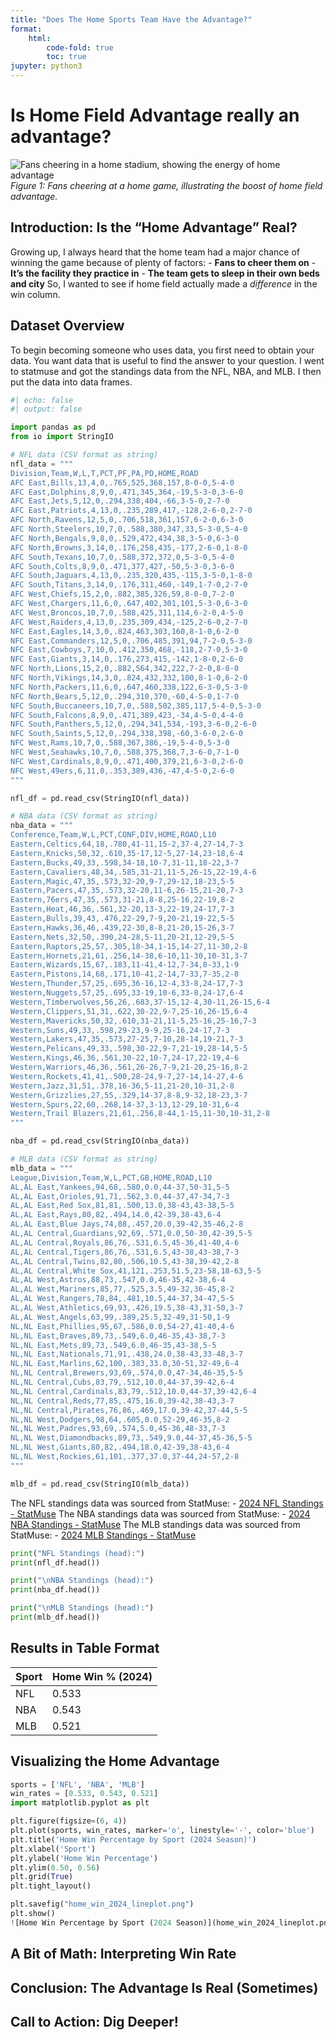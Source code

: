 ```yaml
---
title: "Does The Home Sports Team Have the Advantage?"
format:
    html:
        code-fold: true
        toc: true
jupyter: python3
---
```

# Is Home Field Advantage really an advantage?
![Fans cheering in a home stadium, showing the energy of home advantage](https://www.google.com/url?sa=i&url=https%3A%2F%2Fwww.gettyimages.com%2Fphotos%2Fcheering-sports-fans%3Fpage%3D2&psig=AOvVaw3xFREX9BTYxBBdKAd7k5CE&ust=1759294964306000&source=images&cd=vfe&opi=89978449&ved=0CBYQjRxqFwoTCMC3_M_a_48DFQAAAAAdAAAAABAE`)
*Figure 1: Fans cheering at a home game, illustrating the boost of home field advantage.*



## Introduction: Is the "Home Advantage" Real?
Growing up, I always heard that the home team had a major chance of winning the game because of plenty of factors: 
- **Fans to cheer them on** 
- **It's the facility they practice in**
- **The team gets to sleep in their own beds and city**
So, I wanted to see if home field actually made a *difference* in the win column.

## Dataset Overview
To begin becoming someone who uses data, you first need to obtain your data. You want data that is useful to find the answer to your question. I went to statmuse and got the standings data from the NFL, NBA, and MLB. I then put the data into data frames.
```python
#| echo: false
#| output: false

import pandas as pd
from io import StringIO

# NFL data (CSV format as string)
nfl_data = """
Division,Team,W,L,T,PCT,PF,PA,PD,HOME,ROAD
AFC East,Bills,13,4,0,.765,525,368,157,8-0-0,5-4-0
AFC East,Dolphins,8,9,0,.471,345,364,-19,5-3-0,3-6-0
AFC East,Jets,5,12,0,.294,338,404,-66,3-5-0,2-7-0
AFC East,Patriots,4,13,0,.235,289,417,-128,2-6-0,2-7-0
AFC North,Ravens,12,5,0,.706,518,361,157,6-2-0,6-3-0
AFC North,Steelers,10,7,0,.588,380,347,33,5-3-0,5-4-0
AFC North,Bengals,9,8,0,.529,472,434,38,3-5-0,6-3-0
AFC North,Browns,3,14,0,.176,258,435,-177,2-6-0,1-8-0
AFC South,Texans,10,7,0,.588,372,372,0,5-3-0,5-4-0
AFC South,Colts,8,9,0,.471,377,427,-50,5-3-0,3-6-0
AFC South,Jaguars,4,13,0,.235,320,435,-115,3-5-0,1-8-0
AFC South,Titans,3,14,0,.176,311,460,-149,1-7-0,2-7-0
AFC West,Chiefs,15,2,0,.882,385,326,59,8-0-0,7-2-0
AFC West,Chargers,11,6,0,.647,402,301,101,5-3-0,6-3-0
AFC West,Broncos,10,7,0,.588,425,311,114,6-2-0,4-5-0
AFC West,Raiders,4,13,0,.235,309,434,-125,2-6-0,2-7-0
NFC East,Eagles,14,3,0,.824,463,303,160,8-1-0,6-2-0
NFC East,Commanders,12,5,0,.706,485,391,94,7-2-0,5-3-0
NFC East,Cowboys,7,10,0,.412,350,468,-118,2-7-0,5-3-0
NFC East,Giants,3,14,0,.176,273,415,-142,1-8-0,2-6-0
NFC North,Lions,15,2,0,.882,564,342,222,7-2-0,8-0-0
NFC North,Vikings,14,3,0,.824,432,332,100,8-1-0,6-2-0
NFC North,Packers,11,6,0,.647,460,338,122,6-3-0,5-3-0
NFC North,Bears,5,12,0,.294,310,370,-60,4-5-0,1-7-0
NFC South,Buccaneers,10,7,0,.588,502,385,117,5-4-0,5-3-0
NFC South,Falcons,8,9,0,.471,389,423,-34,4-5-0,4-4-0
NFC South,Panthers,5,12,0,.294,341,534,-193,3-6-0,2-6-0
NFC South,Saints,5,12,0,.294,338,398,-60,3-6-0,2-6-0
NFC West,Rams,10,7,0,.588,367,386,-19,5-4-0,5-3-0
NFC West,Seahawks,10,7,0,.588,375,368,7,3-6-0,7-1-0
NFC West,Cardinals,8,9,0,.471,400,379,21,6-3-0,2-6-0
NFC West,49ers,6,11,0,.353,389,436,-47,4-5-0,2-6-0
"""

nfl_df = pd.read_csv(StringIO(nfl_data))

# NBA data (CSV format as string)
nba_data = """
Conference,Team,W,L,PCT,CONF,DIV,HOME,ROAD,L10
Eastern,Celtics,64,18,.780,41-11,15-2,37-4,27-14,7-3
Eastern,Knicks,50,32,.610,35-17,12-5,27-14,23-18,6-4
Eastern,Bucks,49,33,.598,34-18,10-7,31-11,18-22,3-7
Eastern,Cavaliers,48,34,.585,31-21,11-5,26-15,22-19,4-6
Eastern,Magic,47,35,.573,32-20,9-7,29-12,18-23,5-5
Eastern,Pacers,47,35,.573,32-20,11-6,26-15,21-20,7-3
Eastern,76ers,47,35,.573,31-21,8-8,25-16,22-19,8-2
Eastern,Heat,46,36,.561,32-20,13-3,22-19,24-17,7-3
Eastern,Bulls,39,43,.476,22-29,7-9,20-21,19-22,5-5
Eastern,Hawks,36,46,.439,22-30,8-8,21-20,15-26,3-7
Eastern,Nets,32,50,.390,24-28,5-11,20-21,12-29,5-5
Eastern,Raptors,25,57,.305,18-34,1-15,14-27,11-30,2-8
Eastern,Hornets,21,61,.256,14-38,6-10,11-30,10-31,3-7
Eastern,Wizards,15,67,.183,11-41,4-12,7-34,8-33,1-9
Eastern,Pistons,14,68,.171,10-41,2-14,7-33,7-35,2-8
Western,Thunder,57,25,.695,36-16,12-4,33-8,24-17,7-3
Western,Nuggets,57,25,.695,33-19,10-6,33-8,24-17,6-4
Western,Timberwolves,56,26,.683,37-15,12-4,30-11,26-15,6-4
Western,Clippers,51,31,.622,30-22,9-7,25-16,26-15,6-4
Western,Mavericks,50,32,.610,31-21,11-5,25-16,25-16,7-3
Western,Suns,49,33,.598,29-23,9-9,25-16,24-17,7-3
Western,Lakers,47,35,.573,27-25,7-10,28-14,19-21,7-3
Western,Pelicans,49,33,.598,30-22,9-7,21-19,28-14,5-5
Western,Kings,46,36,.561,30-22,10-7,24-17,22-19,4-6
Western,Warriors,46,36,.561,26-26,7-9,21-20,25-16,8-2
Western,Rockets,41,41,.500,28-24,9-7,27-14,14-27,4-6
Western,Jazz,31,51,.378,16-36,5-11,21-20,10-31,2-8
Western,Grizzlies,27,55,.329,14-37,8-8,9-32,18-23,3-7
Western,Spurs,22,60,.268,14-37,3-13,12-29,10-31,6-4
Western,Trail Blazers,21,61,.256,8-44,1-15,11-30,10-31,2-8
"""

nba_df = pd.read_csv(StringIO(nba_data))

# MLB data (CSV format as string)
mlb_data = """
League,Division,Team,W,L,PCT,GB,HOME,ROAD,L10
AL,AL East,Yankees,94,68,.580,0.0,44-37,50-31,5-5
AL,AL East,Orioles,91,71,.562,3.0,44-37,47-34,7-3
AL,AL East,Red Sox,81,81,.500,13.0,38-43,43-38,5-5
AL,AL East,Rays,80,82,.494,14.0,42-39,38-43,6-4
AL,AL East,Blue Jays,74,88,.457,20.0,39-42,35-46,2-8
AL,AL Central,Guardians,92,69,.571,0.0,50-30,42-39,5-5
AL,AL Central,Royals,86,76,.531,6.5,45-36,41-40,4-6
AL,AL Central,Tigers,86,76,.531,6.5,43-38,43-38,7-3
AL,AL Central,Twins,82,80,.506,10.5,43-38,39-42,2-8
AL,AL Central,White Sox,41,121,.253,51.5,23-58,18-63,5-5
AL,AL West,Astros,88,73,.547,0.0,46-35,42-38,6-4
AL,AL West,Mariners,85,77,.525,3.5,49-32,36-45,8-2
AL,AL West,Rangers,78,84,.481,10.5,44-37,34-47,5-5
AL,AL West,Athletics,69,93,.426,19.5,38-43,31-50,3-7
AL,AL West,Angels,63,99,.389,25.5,32-49,31-50,1-9
NL,NL East,Phillies,95,67,.586,0.0,54-27,41-40,4-6
NL,NL East,Braves,89,73,.549,6.0,46-35,43-38,7-3
NL,NL East,Mets,89,73,.549,6.0,46-35,43-38,5-5
NL,NL East,Nationals,71,91,.438,24.0,38-43,33-48,3-7
NL,NL East,Marlins,62,100,.383,33.0,30-51,32-49,6-4
NL,NL Central,Brewers,93,69,.574,0.0,47-34,46-35,5-5
NL,NL Central,Cubs,83,79,.512,10.0,44-37,39-42,6-4
NL,NL Central,Cardinals,83,79,.512,10.0,44-37,39-42,6-4
NL,NL Central,Reds,77,85,.475,16.0,39-42,38-43,3-7
NL,NL Central,Pirates,76,86,.469,17.0,39-42,37-44,5-5
NL,NL West,Dodgers,98,64,.605,0.0,52-29,46-35,8-2
NL,NL West,Padres,93,69,.574,5.0,45-36,48-33,7-3
NL,NL West,Diamondbacks,89,73,.549,9.0,44-37,45-36,5-5
NL,NL West,Giants,80,82,.494,18.0,42-39,38-43,6-4
NL,NL West,Rockies,61,101,.377,37.0,37-44,24-57,2-8
"""

mlb_df = pd.read_csv(StringIO(mlb_data))


```


The NFL standings data was sourced from StatMuse:
- [2024 NFL Standings - StatMuse](https://www.statmuse.com/ask?query=2024+nfl+standings&preferred_domain=&direct=true&l=&t=1759206685574)
The NBA standings data was sourced from StatMuse:
- [2024 NBA Standings - StatMuse](https://www.statmuse.com/nba/ask/nba-2024-standings)
The MLB standings data was sourced from StatMuse:
- [2024 MLB Standings - StatMuse](https://www.statmuse.com/mlb/ask/mlb-standings-for-2024)
```python

print("NFL Standings (head):")
print(nfl_df.head())

print("\nNBA Standings (head):")
print(nba_df.head())

print("\nMLB Standings (head):")
print(mlb_df.head())

```



## Results in Table Format

| Sport | Home Win % (2024) |
|-------|--------------------|
| NFL   | 0.533              |
| NBA   | 0.543              |
| MLB   | 0.521              |
## Visualizing the Home Advantage
```python
sports = ['NFL', 'NBA', 'MLB']
win_rates = [0.533, 0.543, 0.521]
import matplotlib.pyplot as plt

plt.figure(figsize=(6, 4))
plt.plot(sports, win_rates, marker='o', linestyle='-', color='blue')
plt.title('Home Win Percentage by Sport (2024 Season)')
plt.xlabel('Sport')
plt.ylabel('Home Win Percentage')
plt.ylim(0.50, 0.56)
plt.grid(True)
plt.tight_layout()

plt.savefig("home_win_2024_lineplot.png")
plt.show()
![Home Win Percentage by Sport (2024 Season)](home_win_2024_lineplot.png)

```
## A Bit of Math: Interpreting Win Rate

## Conclusion: The Advantage Is Real (Sometimes)

## Call to Action: Dig Deeper!


